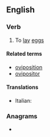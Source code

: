 ==English==

===Verb===
{{en-verb}}

# {{lb|en|intransitive}} To [[lay]] [[eggs]]

====Related terms====
* [[oviposition]]
* [[ovipositor]]

====Translations====
{{trans-top|oviposit}}
* Italian: {{t|it|ovideporre}}
{{trans-mid}}
{{trans-bottom}}

===Anagrams===
* {{anagrams|en|a=iioopstv|poivoits}}